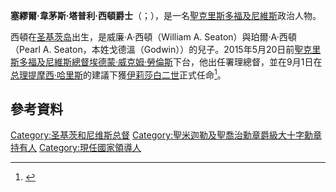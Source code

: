 {{多個問題|
{{Expand|time=2016-08-09T00:57:06+00:00}}
{{请求翻译|time=2016-08-09T00:57:06+00:00}}
}} 
{{Infobox Officeholder
|name	          = 塔普利·西頓爵士
|image            = Tapley Seaton (cropped).jpg
|native_name      = Sir Tapley Seaton
|native_name_lang = fr
|honorific-suffix = {{post-nominals|size=100%|sep=,|country=GBR|GCMG|CVO|QC|JP}}
|caption        = 
|office         = [[聖克里斯多福及尼維斯總督|聖克里斯多福及尼維斯總督]]
|monarch        = [[伊莉莎白二世|伊莉莎白二世]]
|primeminister  = [[登齊爾·道格拉斯|登齊爾·道格拉斯]]<br>[[提摩西·哈里斯|提摩西·哈里斯]]
|term_start     = 2015年5月19日<br>{{small|代理：2015年5月19日－2015年9月2日}}
|term_end       = 
|predecessor    = [[埃德蒙·威克姆·勞倫斯|埃德蒙·威克姆·勞倫斯]]
|successor      = 
|birth_date     = {{birth date and age|1950|7|28|df=y}}
|birth_place    = {{flagicon image|Flag of Leeward Islands (1871–1956).svg}} [[英屬背風群島|英屬背風群島]][[圣基茨岛|圣基茨岛]]
|death_date     = 
|death_place    = 
|alma_mater     = {{le|諾曼曼利法學院|Norman Manley Law School|西印度群岛大学}}<br>{{le|休·伍迪法學院|Hugh Wooding Law School}}
|party          = 
|profession     =
|spouse         =
|children       = 
|residence      =
}}

'''塞繆爾·韋茅斯·塔普利·西頓爵士'''{{post-nominals|size=100%|sep=,|country=GBR|GCMG|CVO|QC|JP}}（{{lang-en|Sir Samuel Weymouth Tapley Seaton}}；{{bd|1950年|7月28日|}}），是一名[[聖克里斯多福及尼維斯|聖克里斯多福及尼維斯]]政治人物。

西頓在[[圣基茨岛|圣基茨岛]]出生，是威廉·A·西頓（William A. Seaton）與珀爾·A·西頓（Pearl A. Seaton，本姓戈德溫（Godwin））的兒子。2015年5月20日前[[聖克里斯多福及尼維斯總督|聖克里斯多福及尼維斯總督]][[埃德蒙·威克姆·勞倫斯|埃德蒙·威克姆·勞倫斯]]下台，他出任署理總督，並在9月1日在[[圣基茨和尼维斯总理|总理]][[提摩西·哈里斯|提摩西·哈里斯]]的建議下獲[[伊莉莎白二世|伊莉莎白二世]]正式任命<ref>{{Cite web|title = S. W. Tapley Seaton Appointed As Governor General:: The St. Kitts-Nevis Observer|url = http://www.thestkittsnevisobserver.com/2015/08/28/governor-general.html|website = www.thestkittsnevisobserver.com|accessdate = 2015-12-03|deadurl = yes|archiveurl = https://web.archive.org/web/20150918231945/http://www.thestkittsnevisobserver.com/2015/08/28/governor-general.html|archivedate = 2015-09-18}}</ref>。

==參考資料==
{{reflist}}

{{s-start}}
{{s-off}}
{{s-bef|before={{le|埃德蒙·勞倫斯 (總督)|Edmund Lawrence (governor-general)|埃德蒙·勞倫斯}}}}
{{s-ttl|title=[[聖克里斯多福及尼維斯總督|聖克里斯多福及尼維斯總督]]|years=2015年－}}
{{s-inc}}
{{s-end}}

{{Authority control}}
{{DEFAULTSORT:Seaton, Samuel Weymouth Tapley}}

[[Category:圣基茨和尼维斯总督|Category:圣基茨和尼维斯总督]]
[[Category:聖米迦勒及聖喬治勳章爵級大十字勳章持有人|Category:聖米迦勒及聖喬治勳章爵級大十字勳章持有人]]
[[Category:現任國家領導人|Category:現任國家領導人]]